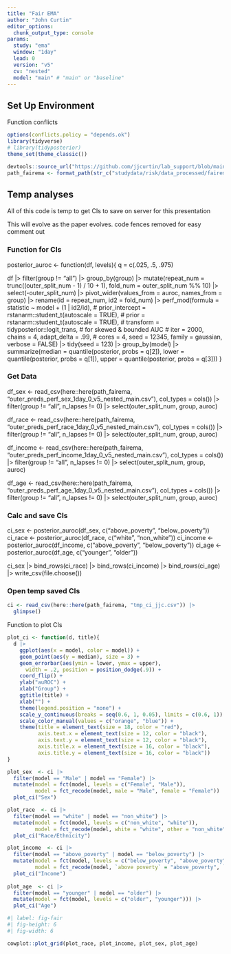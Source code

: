 ```yaml
---
title: "Fair EMA"
author: "John Curtin"
editor_options:
  chunk_output_type: console
params:
  study: "ema"
  window: "1day"
  lead: 0
  version: "v5"
  cv: "nested"
  model: "main" # "main" or "baseline"
---
```


## Set Up Environment


Function conflicts
```r
options(conflicts.policy = "depends.ok")
library(tidyverse)
# library(tidyposterior)
theme_set(theme_classic()) 

devtools::source_url("https://github.com/jjcurtin/lab_support/blob/main/format_path.R?raw=true")
path_fairema <- format_path(str_c("studydata/risk/data_processed/fairema"))
```


## Temp analyses

All of this code is temp to get CIs to save on server for this presentation

This will evolve as the paper evolves.  code fences removed for easy comment out

### Function for CIs

posterior_auroc <- function(df, levels){
  q = c(.025, .5, .975)

  df |> 
    filter(group != "all") |>
    group_by(group) |>
    mutate(repeat_num = trunc((outer_split_num - 1) / 10 + 1),
           fold_num = outer_split_num %% 10) |> 
    select(-outer_split_num) |>
    pivot_wider(values_from = auroc, names_from = group) |>
    rename(id = repeat_num, id2 = fold_num) |>
    perf_mod(formula = statistic ~ model + (1 | id2/id),
             # prior_intercept = rstanarm::student_t(autoscale = TRUE),
             # prior = rstanarm::student_t(autoscale = TRUE),
             # transform = tidyposterior::logit_trans,  # for skewed & bounded AUC
             # iter = 2000, chains = 4,
             adapt_delta = .99,
             # cores = 4, seed = 12345,
             family = gaussian, verbose = FALSE)   |> 
    tidy(seed = 123) |> 
    group_by(model) |> 
    summarize(median = quantile(posterior, probs = q[2]),
              lower = quantile(posterior, probs = q[1]), 
              upper = quantile(posterior, probs = q[3]))
}

### Get Data

df_sex <- read_csv(here::here(path_fairema, "outer_preds_perf_sex_1day_0_v5_nested_main.csv"),
                      col_types = cols()) |> 
  filter(group != "all", n_lapses != 0) |> 
  select(outer_split_num, group, auroc)

df_race <- read_csv(here::here(path_fairema, "outer_preds_perf_race_1day_0_v5_nested_main.csv"),
                      col_types = cols()) |> 
  filter(group != "all", n_lapses != 0) |> 
  select(outer_split_num, group, auroc)

df_income <- read_csv(here::here(path_fairema, "outer_preds_perf_income_1day_0_v5_nested_main.csv"),
                      col_types = cols()) |> 
  filter(group != "all", n_lapses != 0) |> 
  select(outer_split_num, group, auroc)

df_age <- read_csv(here::here(path_fairema, "outer_preds_perf_age_1day_0_v5_nested_main.csv"),
                      col_types = cols()) |> 
  filter(group != "all", n_lapses != 0) |> 
  select(outer_split_num, group, auroc)

### Calc and save CIs

ci_sex <- posterior_auroc(df_sex, c("above_poverty", "below_poverty"))
ci_race <- posterior_auroc(df_race, c("white", "non_white"))
ci_income <- posterior_auroc(df_income, c("above_poverty", "below_poverty"))
ci_age  <-posterior_auroc(df_age, c("younger", "older"))

ci_sex |> 
  bind_rows(ci_race) |> 
  bind_rows(ci_income) |> 
  bind_rows(ci_age) |> 
  write_csv(file.choose())


### Open temp saved CIs


```r
ci <- read_csv(here::here(path_fairema, "tmp_ci_jjc.csv")) |> 
  glimpse()
```

Function to plot CIs
```r
plot_ci <- function(d, title){
  d |> 
    ggplot(aes(x = model, color = model)) +
    geom_point(aes(y = median), size = 3) +
    geom_errorbar(aes(ymin = lower, ymax = upper),
      width = .2, position = position_dodge(.9)) +
    coord_flip() +
    ylab("auROC") +
    xlab("Group") +
    ggtitle(title) +
    xlab("") +
    theme(legend.position = "none") +
    scale_y_continuous(breaks = seq(0.6, 1, 0.05), limits = c(0.6, 1)) +
    scale_color_manual(values = c("orange", "blue")) +
    theme(title = element_text(size = 18, color = "red"),
          axis.text.x = element_text(size = 12, color = "black"),
          axis.text.y = element_text(size = 12, color = "black"),
          axis.title.x = element_text(size = 16, color = "black"),
          axis.title.y = element_text(size = 16, color = "black"))
}
```


```r
plot_sex  <- ci |>
  filter(model == "Male" | model == "Female") |>
  mutate(model = fct(model, levels = c("Female", "Male")),
         model = fct_recode(model, male = "Male", female = "Female")) |> 
  plot_ci("Sex")

plot_race  <- ci |>
  filter(model == "white" | model == "non_white") |>
  mutate(model = fct(model, levels = c("non_white", "white")),
         model = fct_recode(model, white = "white", other = "non_white")) |> 
  plot_ci("Race/Ethnicity")

plot_income  <- ci |>
  filter(model == "above_poverty" | model == "below_poverty") |>
  mutate(model = fct(model, levels = c("below_poverty", "above_poverty")),
         model = fct_recode(model, `above poverty` = "above_poverty", `below poverty` = "below_poverty")) |> 
  plot_ci("Income")
  
plot_age  <- ci |>
  filter(model == "younger" | model == "older") |>
  mutate(model = fct(model, levels = c("older", "younger"))) |> 
  plot_ci("Age")
```

```r
#| label: fig-fair
#| fig-height: 6
#| fig-width: 6

cowplot::plot_grid(plot_race, plot_income, plot_sex, plot_age)
```
